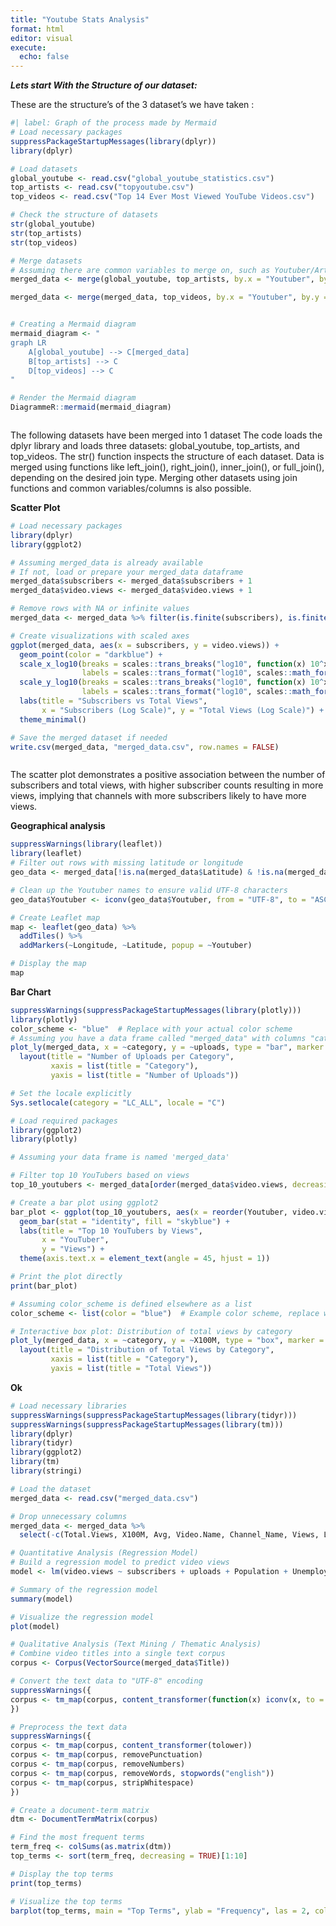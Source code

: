 ```yaml
---
title: "Youtube Stats Analysis"
format: html
editor: visual
execute: 
  echo: false
---
```


***Lets start With the Structure of our dataset:***

These are the structure's of the 3 dataset's we have taken :

```r
#| label: Graph of the process made by Mermaid
# Load necessary packages
suppressPackageStartupMessages(library(dplyr))
library(dplyr)

# Load datasets
global_youtube <- read.csv("global_youtube_statistics.csv")
top_artists <- read.csv("topyoutube.csv")
top_videos <- read.csv("Top 14 Ever Most Viewed YouTube Videos.csv")

# Check the structure of datasets
str(global_youtube)
str(top_artists)
str(top_videos)

# Merge datasets
# Assuming there are common variables to merge on, such as Youtuber/Artist/Channel Name
merged_data <- merge(global_youtube, top_artists, by.x = "Youtuber", by.y = "Artist", all = TRUE)

merged_data <- merge(merged_data, top_videos, by.x = "Youtuber", by.y = "Description", all = TRUE)


# Creating a Mermaid diagram
mermaid_diagram <- "
graph LR
    A[global_youtube] --> C[merged_data]
    B[top_artists] --> C
    D[top_videos] --> C
"

# Render the Mermaid diagram
DiagrammeR::mermaid(mermaid_diagram)



```

The following datasets have been merged into 1 dataset The code loads the dplyr library and loads three datasets: global_youtube, top_artists, and top_videos. The str() function inspects the structure of each dataset. Data is merged using functions like left_join(), right_join(), inner_join(), or full_join(), depending on the desired join type. Merging other datasets using join functions and common variables/columns is also possible.

**Scatter Plot**

```r
# Load necessary packages
library(dplyr)
library(ggplot2)

# Assuming merged_data is already available
# If not, load or prepare your merged_data dataframe
merged_data$subscribers <- merged_data$subscribers + 1
merged_data$video.views <- merged_data$video.views + 1

# Remove rows with NA or infinite values
merged_data <- merged_data %>% filter(is.finite(subscribers), is.finite(video.views))

# Create visualizations with scaled axes
ggplot(merged_data, aes(x = subscribers, y = video.views)) +
  geom_point(color = "darkblue") +
  scale_x_log10(breaks = scales::trans_breaks("log10", function(x) 10^x),
                labels = scales::trans_format("log10", scales::math_format(10^.x))) +
  scale_y_log10(breaks = scales::trans_breaks("log10", function(x) 10^x),
                labels = scales::trans_format("log10", scales::math_format(10^.x))) +
  labs(title = "Subscribers vs Total Views",
       x = "Subscribers (Log Scale)", y = "Total Views (Log Scale)") +
  theme_minimal()

# Save the merged dataset if needed
write.csv(merged_data, "merged_data.csv", row.names = FALSE)



```

The scatter plot demonstrates a positive association between the number of subscribers and total views, with higher subscriber counts resulting in more views, implying that channels with more subscribers likely to have more views.



**Geographical analysis**

```r

suppressWarnings(library(leaflet))
library(leaflet)
# Filter out rows with missing latitude or longitude
geo_data <- merged_data[!is.na(merged_data$Latitude) & !is.na(merged_data$Longitude), ]

# Clean up the Youtuber names to ensure valid UTF-8 characters
geo_data$Youtuber <- iconv(geo_data$Youtuber, from = "UTF-8", to = "ASCII//TRANSLIT")

# Create Leaflet map
map <- leaflet(geo_data) %>%
  addTiles() %>%
  addMarkers(~Longitude, ~Latitude, popup = ~Youtuber)

# Display the map
map

```



**Bar Chart**

```r
suppressWarnings(suppressPackageStartupMessages(library(plotly)))
library(plotly)
color_scheme <- "blue"  # Replace with your actual color scheme
# Assuming you have a data frame called "merged_data" with columns "category" and "uploads"
plot_ly(merged_data, x = ~category, y = ~uploads, type = "bar", marker = list(color = color_scheme), height = 400, width = 600) %>%
  layout(title = "Number of Uploads per Category",
         xaxis = list(title = "Category"),
         yaxis = list(title = "Number of Uploads"))

```

```r
# Set the locale explicitly
Sys.setlocale(category = "LC_ALL", locale = "C")

# Load required packages
library(ggplot2)
library(plotly)

# Assuming your data frame is named 'merged_data'

# Filter top 10 YouTubers based on views
top_10_youtubers <- merged_data[order(merged_data$video.views, decreasing = TRUE), ][1:10, ]

# Create a bar plot using ggplot2
bar_plot <- ggplot(top_10_youtubers, aes(x = reorder(Youtuber, video.views), y = video.views)) +
  geom_bar(stat = "identity", fill = "skyblue") +
  labs(title = "Top 10 YouTubers by Views",
       x = "YouTuber",
       y = "Views") +
  theme(axis.text.x = element_text(angle = 45, hjust = 1))

# Print the plot directly
print(bar_plot)
```


```r
# Assuming color_scheme is defined elsewhere as a list
color_scheme <- list(color = "blue")  # Example color scheme, replace with your actual color scheme

# Interactive box plot: Distribution of total views by category
plot_ly(merged_data, x = ~category, y = ~X100M, type = "box", marker = color_scheme, height = 400, width = 600) %>%
  layout(title = "Distribution of Total Views by Category",
         xaxis = list(title = "Category"),
         yaxis = list(title = "Total Views"))


```



**Ok**

```r
# Load necessary libraries
suppressWarnings(suppressPackageStartupMessages(library(tidyr)))
suppressWarnings(suppressPackageStartupMessages(library(tm)))
library(dplyr)
library(tidyr)
library(ggplot2)
library(tm)
library(stringi)

# Load the dataset
merged_data <- read.csv("merged_data.csv")

# Drop unnecessary columns
merged_data <- merged_data %>%
  select(-c(Total.Views, X100M, Avg, Video.Name, Channel_Name, Views, Likes, Uploading.Date, Duration))

# Quantitative Analysis (Regression Model)
# Build a regression model to predict video views
model <- lm(video.views ~ subscribers + uploads + Population + Unemployment.rate + Urban_population, data = merged_data)

# Summary of the regression model
summary(model)

# Visualize the regression model
plot(model)

# Qualitative Analysis (Text Mining / Thematic Analysis)
# Combine video titles into a single text corpus
corpus <- Corpus(VectorSource(merged_data$Title))

# Convert the text data to "UTF-8" encoding
suppressWarnings({
corpus <- tm_map(corpus, content_transformer(function(x) iconv(x, to = "UTF-8")))
})

# Preprocess the text data
suppressWarnings({
corpus <- tm_map(corpus, content_transformer(tolower))
corpus <- tm_map(corpus, removePunctuation)
corpus <- tm_map(corpus, removeNumbers)
corpus <- tm_map(corpus, removeWords, stopwords("english"))
corpus <- tm_map(corpus, stripWhitespace)
})

# Create a document-term matrix
dtm <- DocumentTermMatrix(corpus)

# Find the most frequent terms
term_freq <- colSums(as.matrix(dtm))
top_terms <- sort(term_freq, decreasing = TRUE)[1:10]

# Display the top terms
print(top_terms)

# Visualize the top terms
barplot(top_terms, main = "Top Terms", ylab = "Frequency", las = 2, col = "lightblue")


```


